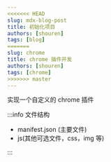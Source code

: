 ```yaml
---
<<<<<<< HEAD
slug: mdx-blog-post
title: 初始化项目
authors: [shouren]
tags: [blog]
=======
slug: chrome
title: chrome 插件开发
authors: [shouren]
tags: [chrome]
>>>>>>> master
---
```


实现一个自定义的 chrome 插件

:::info 文件结构

- manifest.json (主要文件)
- js(其他可选文件，css，img 等)

:::

<!--truncate-->
